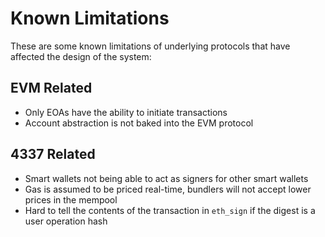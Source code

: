 # Known Limitations

These are some known limitations of underlying protocols that have affected the design of the system:

## EVM Related

- Only EOAs have the ability to initiate transactions
- Account abstraction is not baked into the EVM protocol

## 4337 Related

- Smart wallets not being able to act as signers for other smart wallets
- Gas is assumed to be priced real-time, bundlers will not accept lower prices in the mempool
- Hard to tell the contents of the transaction in `eth_sign` if the digest is a user operation hash
